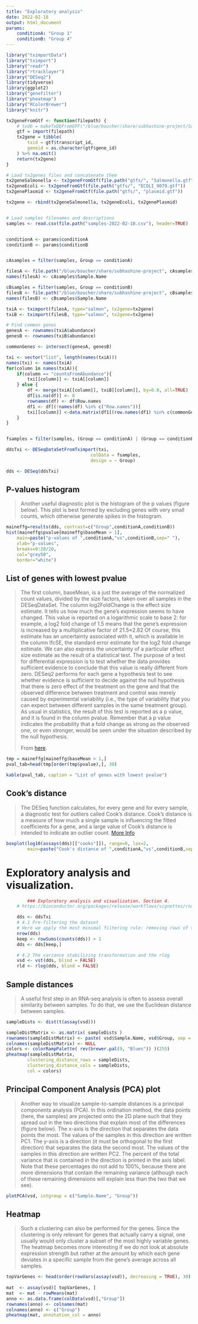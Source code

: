 ```yaml
---
title: "Exploratory analysis"
date: 2022-02-18
output: html_document
params:
    conditionA: "Group 1"
    conditionB: "Group 4"
---
```

```r
library("tximportData")
library("tximport")
library("readr")
library("rtracklayer")
library("DESeq2")
library(tidyverse)
library(ggplot2)
library("genefilter")
library("pheatmap")
library("RColorBrewer")
library("knitr")

tx2geneFromGtf <- function(filepath) {
    # txdb = makeTxDbFromGFF("/blue/boucher/share/subhashine-project/Salmonella.gtf", format="gtf")
    gtf = import(filepath)
    tx2gene = tibble(
        txid = gtf$transcript_id,
        geneid = as.character(gtf$gene_id)
    ) %>% na.omit()
    return(tx2gene)
}

# Load tx2genes files and concatenate them
tx2geneSalmonella <- tx2geneFromGtf(file.path("gtfs/", "Salmonella.gtf"))
tx2geneEcoli <- tx2geneFromGtf(file.path("gtfs/", "ECOLI_9079.gtf"))
tx2genePlasmid <- tx2geneFromGtf(file.path("gtfs/", "plasmid.gtf"))

tx2gene <- rbind(tx2geneSalmonella, tx2geneEcoli, tx2genePlasmid)


# Load samples filenames and descriptions
samples <- read.csv(file.path("samples-2022-02-18.csv"), header=TRUE)


conditionA <- params$conditionA
conditionB <- params$conditionB


cAsamples = filter(samples, Group == conditionA)

filesA <- file.path("/blue/boucher/share/subhashine-project", cAsamples$Path, "quant.sf")
names(filesA) <- cAsamples$Sample.Name

cBsamples = filter(samples, Group == conditionB)
filesB <- file.path("/blue/boucher/share/subhashine-project", cBsamples$Path, "quant.sf")
names(filesB) <- cBsamples$Sample.Name

txiA <- tximport(filesA, type="salmon", tx2gene=tx2gene)
txiB <- tximport(filesB, type="salmon", tx2gene=tx2gene)

# Find common genes
genesA <- rownames(txiA$abundance)
genesB <- rownames(txiB$abundance)

commonGenes <- intersect(genesA, genesB)

txi <- vector("list", length(names(txiA)))
names(txi) <- names(txiA)
for(column in names(txiA)){
    if(column == "countsFromAbundance"){
        txi[[column]] <- txiA[[column]]
    } else {
        df <- merge(txiA[[column]], txiB[[column]], by=0.0, all=TRUE)
        df[is.na(df)] <- 0 
        rownames(df) <- df$Row.names
        df1 <- df[(!names(df) %in% c("Row.names"))]
        txi[[column]] <-data.matrix(df1[(row.names(df1) %in% c(commonGenes)),])
    }
}


fsamples = filter(samples, (Group == conditionA) | (Group == conditionB))

ddsTxi <- DESeqDataSetFromTximport(txi,
                                colData = fsamples,
                                design = ~ Group)

dds <- DESeq(ddsTxi)

```

## P-values histogram
>Another useful diagnostic plot is the histogram of the p values (figure below). This plot is best formed by excluding genes with very small counts, which otherwise generate spikes in the histogram.

```r
maineffg=results(dds, contrast=c("Group",conditionA,conditionB))
hist(maineffg$pvalue[maineffg$baseMean > 1],
    main=paste("p-values of ",conditionA,"vs",conditionB,sep=" "),
    xlab="p-values", 
    breaks=0:20/20, 
    col="grey50", 
    border="white")
```

## List of genes with lowest pvalue
> The first column, baseMean, is a just the average of the normalized count values, divided by the size factors, taken over all samples in the DESeqDataSet. 
> The column log2FoldChange is the effect size estimate. It tells us how much the gene’s expression seems to have changed. This value is reported on a logarithmic scale to base 2: for example, a log2 fold change of 1.5 means that the gene’s expression is increased by a multiplicative factor of 21.5≈2.82
> Of course, this estimate has an uncertainty associated with it, which is available in the column lfcSE, the standard error estimate for the log2 fold change estimate. 
> We can also express the uncertainty of a particular effect size estimate as the result of a statistical test. The purpose of a test for differential expression is to test whether the data provides sufficient evidence to conclude that this value is really different from zero. DESeq2 performs for each gene a hypothesis test to see whether evidence is sufficient to decide against the null hypothesis that there is zero effect of the treatment on the gene and that the observed difference between treatment and control was merely caused by experimental variability (i.e., the type of variability that you can expect between different samples in the same treatment group). As usual in statistics, the result of this test is reported as a p value, and it is found in the column pvalue. Remember that a p value indicates the probability that a fold change as strong as the observed one, or even stronger, would be seen under the situation described by the null hypothesis.
>
> From [here](https://bioconductor.org/packages/release/workflows/vignettes/rnaseqGene/inst/doc/rnaseqGene.html#building-the-results-table).


```r
tmp = maineffg[maineffg$baseMean > 1,]
pval_tab=head(tmp[order(tmp$pvalue),], 30)

kable(pval_tab, caption = "List of genes with lowest pvalue")
```

## Cook's distance
>The DESeq function calculates, for every gene and for every sample, a diagnostic test for outliers called Cook’s distance. Cook’s distance is a measure of how much a single sample is influencing the fitted coefficients for a gene, and a large value of Cook’s distance is intended to indicate an outlier count. [More Info](http://bioconductor.org/packages/devel/bioc/vignettes/DESeq2/inst/doc/DESeq2.html#why-un-normalized-counts)

```r
boxplot(log10(assays(dds)[["cooks"]]), range=0, las=2,
        main=paste("Cook's distance of ",conditionA,"vs",conditionB,sep=" "))
```

# Exploratory analysis and visualization.
```r
        ### Exploratory analysis and visualization. Section 4.
    # https://bioconductor.org/packages/release/workflows/vignettes/rnaseqGene/inst/doc/rnaseqGene.html#e3xploratory-analysis-and-visualization

    dds <- ddsTxi
    # 4.1 Pre-filtering the dataset
    # Here we apply the most minimal filtering rule: removing rows of the DESeqDataSet that have no counts, or only a single count across all samples.
    nrow(dds)
    keep <- rowSums(counts(dds)) > 1
    dds <- dds[keep,]

    # 4.2 The variance stabilizing transformation and the rlog
    vsd <- vst(dds, blind = FALSE)
    rld <- rlog(dds, blind = FALSE)


```
## Sample distances
> A useful first step in an RNA-seq analysis is often to assess overall similarity between samples.
> To do that, we use the Euclidean distance between samples.


```r
sampleDists <- dist(t(assay(vsd)))

sampleDistMatrix <- as.matrix( sampleDists )
rownames(sampleDistMatrix) <- paste( vsd$Sample.Name, vsd$Group, sep = " - " )
colnames(sampleDistMatrix) <- NULL
colors <- colorRampPalette( rev(brewer.pal(9, "Blues")) )(255)
pheatmap(sampleDistMatrix,
        clustering_distance_rows = sampleDists,
        clustering_distance_cols = sampleDists,
        col = colors)
```

## Principal Component Analysis (PCA) plot
> Another way to visualize sample-to-sample distances is a principal components analysis (PCA). In this ordination method, the data points (here, the samples) are projected onto the 2D plane such that they spread out in the two directions that explain most of the differences (figure below). The x-axis is the direction that separates the data points the most. The values of the samples in this direction are written PC1. The y-axis is a direction (it must be orthogonal to the first direction) that separates the data the second most. The values of the samples in this direction are written PC2. The percent of the total variance that is contained in the direction is printed in the axis label. Note that these percentages do not add to 100%, because there are more dimensions that contain the remaining variance (although each of these remaining dimensions will explain less than the two that we see).

```r
plotPCA(vsd, intgroup = c("Sample.Name", "Group"))
```

## Heatmap
> Such a clustering can also be performed for the genes. Since the clustering is only relevant for genes that actually carry a signal, one usually would only cluster a subset of the most highly variable genes. 
> The heatmap becomes more interesting if we do not look at absolute expression strength but rather at the amount by which each gene deviates in a specific sample from the gene’s average across all samples.

```r
topVarGenes <- head(order(rowVars(assay(vsd)), decreasing = TRUE), 30)
    
mat  <- assay(vsd)[ topVarGenes, ]
mat  <- mat - rowMeans(mat)
anno <- as.data.frame(colData(vsd)[,"Group"])
rownames(anno) <- colnames(mat)
colnames(anno) <- c("Group")
pheatmap(mat, annotation_col = anno)
```